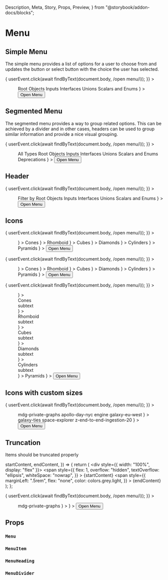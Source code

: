   Description,
  Meta,
  Story,
  Props,
  Preview,
} from "@storybook/addon-docs/blocks";

<Meta title="Components|Menu" />

# Menu

<Description
  of={Menu}
  markdown="**Menus** provide a way for sures to interact with the application by selecting from a set of options. While that’s simple in theory, menus can be complex and not eveything is detailed below. Menus can emerge from Select buttons or a simple button."
/>

## Simple Menu

The simple menu provides a list of options for a user to choose from and updates the button or select button with the choice the user has selected.

<Preview>
  <Story name="basic">
    <PerformUserInteraction
      callback={async () => {
        userEvent.click(await findByText(document.body, /open menu/i));
      }}
    >
      <Menu
        placement="bottom-start"
        content={
          <React.Fragment>
            <MenuItem>Root</MenuItem>
            <MenuItem selected>Objects</MenuItem>
            <MenuItem>Inputs</MenuItem>
            <MenuItem>Interfaces</MenuItem>
            <MenuItem>Unions</MenuItem>
            <MenuItem>Scalars and Enums</MenuItem>
          </React.Fragment>
        }
      >
        <Button>Open Menu</Button>
      </Menu>
    </PerformUserInteraction>
  </Story>
</Preview>

## Segmented Menu

The segmented menu provides a way to group related options. This can be achieved
by a divider and in other cases, headers can be used to group similar
information and provide a nice visual grouping.

<Preview>
  <Story name="divided">
    <PerformUserInteraction
      callback={async () => {
        userEvent.click(await findByText(document.body, /open menu/i));
      }}
    >
      <Menu
        placement="bottom-start"
        content={
          <React.Fragment>
            <MenuItem>All Types</MenuItem>
            <MenuDivider />
            <MenuItem>Root</MenuItem>
            <MenuItem>Objects</MenuItem>
            <MenuItem>Inputs</MenuItem>
            <MenuItem>Interfaces</MenuItem>
            <MenuItem>Unions</MenuItem>
            <MenuItem>Scalars and Enums</MenuItem>
            <MenuDivider />
            <MenuItem>Deprecations</MenuItem>
          </React.Fragment>
        }
      >
        <Button>Open Menu</Button>
      </Menu>
    </PerformUserInteraction>
  </Story>
</Preview>

## Header

<Preview>
  <Story name="heading">
    <PerformUserInteraction
      callback={async () => {
        userEvent.click(await findByText(document.body, /open menu/i));
      }}
    >
      <Menu
        placement="bottom-start"
        content={
          <React.Fragment>
            <MenuHeading count={5}>Filter by</MenuHeading>
            <MenuItem>Root</MenuItem>
            <MenuItem>Objects</MenuItem>
            <MenuItem>Inputs</MenuItem>
            <MenuItem>Interfaces</MenuItem>
            <MenuItem>Unions</MenuItem>
            <MenuItem>Scalars and Enums</MenuItem>
          </React.Fragment>
        }
      >
        <Button>Open Menu</Button>
      </Menu>
    </PerformUserInteraction>
  </Story>
</Preview>

## Icons

<Preview>
  <Story name="start-icons">
    <PerformUserInteraction
      callback={async () => {
        userEvent.click(await findByText(document.body, /open menu/i));
      }}
    >
      <Menu
        placement="bottom-start"
        content={
          <React.Fragment>
            <MenuItem
              startIcon={
                <IconAstronaut1
                  style={{ width: "100%", height: "100%" }}
                  weight="thin"
                />
              }
            >
              Cones
            </MenuItem>
            <MenuItem
              startIcon={
                <IconAstronaut2
                  style={{ width: "100%", height: "100%" }}
                  weight="thin"
                />
              }
            >
              Rhomboid
            </MenuItem>
            <MenuItem
              startIcon={
                <IconAstronaut3
                  style={{ width: "100%", height: "100%" }}
                  weight="thin"
                />
              }
            >
              Cubes
            </MenuItem>
            <MenuItem
              startIcon={
                <IconLander
                  style={{ width: "100%", height: "100%" }}
                  weight="thin"
                />
              }
            >
              Diamonds
            </MenuItem>
            <MenuItem
              startIcon={
                <IconPlanet3
                  style={{ width: "100%", height: "100%" }}
                  weight="thin"
                />
              }
            >
              Cylinders
            </MenuItem>
            <MenuItem
              startIcon={
                <IconShip3
                  style={{ width: "100%", height: "100%" }}
                  weight="thin"
                />
              }
            >
              Pyramids
            </MenuItem>
          </React.Fragment>
        }
      >
        <Button>Open Menu</Button>
      </Menu>
    </PerformUserInteraction>
  </Story>
  <Story name="end-icons">
    <PerformUserInteraction
      callback={async () => {
        userEvent.click(await findByText(document.body, /open menu/i));
      }}
    >
      <Menu
        placement="bottom-start"
        content={
          <React.Fragment>
            <MenuItem
              endIcon={
                <IconAstronaut1
                  style={{ width: "100%", height: "100%" }}
                  weight="thin"
                />
              }
            >
              Cones
            </MenuItem>
            <MenuItem
              endIcon={
                <IconAstronaut2
                  style={{ width: "100%", height: "100%" }}
                  weight="thin"
                />
              }
            >
              Rhomboid
            </MenuItem>
            <MenuItem
              endIcon={
                <IconAstronaut3
                  style={{ width: "100%", height: "100%" }}
                  weight="thin"
                />
              }
            >
              Cubes
            </MenuItem>
            <MenuItem
              endIcon={
                <IconLander
                  style={{ width: "100%", height: "100%" }}
                  weight="thin"
                />
              }
            >
              Diamonds
            </MenuItem>
            <MenuItem
              endIcon={
                <IconPlanet3
                  style={{ width: "100%", height: "100%" }}
                  weight="thin"
                />
              }
            >
              Cylinders
            </MenuItem>
            <MenuItem
              endIcon={
                <IconShip3
                  style={{ width: "100%", height: "100%" }}
                  weight="thin"
                />
              }
            >
              Pyramids
            </MenuItem>
          </React.Fragment>
        }
      >
        <Button>Open Menu</Button>
      </Menu>
    </PerformUserInteraction>
  </Story>
  <Story name="multiline-end-icons">
    <PerformUserInteraction
      callback={async () => {
        userEvent.click(await findByText(document.body, /open menu/i));
      }}
    >
      <Menu
        placement="bottom-start"
        iconSize="small"
        content={
          <React.Fragment>
            <MenuItem
              endIcon={
                <IconAstronaut1
                  style={{ width: "100%", height: "100%" }}
                  weight="thin"
                />
              }
            >
              <div>Cones</div>
              <div>subtext</div>
            </MenuItem>
            <MenuItem
              endIcon={
                <IconAstronaut2
                  style={{ width: "100%", height: "100%" }}
                  weight="thin"
                />
              }
            >
              <div>Rhomboid</div>
              <div>subtext</div>
            </MenuItem>
            <MenuItem
              endIcon={
                <IconAstronaut3
                  style={{ width: "100%", height: "100%" }}
                  weight="thin"
                />
              }
            >
              <div>Cubes</div>
              <div>subtext</div>
            </MenuItem>
            <MenuItem
              endIcon={
                <IconLander
                  style={{ width: "100%", height: "100%" }}
                  weight="thin"
                />
              }
            >
              <div>Diamonds</div>
              <div>subtext</div>
            </MenuItem>
            <MenuItem
              endIcon={
                <IconPlanet3
                  style={{ width: "100%", height: "100%" }}
                  weight="thin"
                />
              }
            >
              <div>Cylinders</div>
              <div>subtext</div>
            </MenuItem>
            <MenuItem
              endIcon={
                <IconShip3
                  style={{ width: "100%", height: "100%" }}
                  weight="thin"
                />
              }
            >
              Pyramids
            </MenuItem>
          </React.Fragment>
        }
      >
        <Button>Open Menu</Button>
      </Menu>
    </PerformUserInteraction>
  </Story>
</Preview>

## Icons with custom sizes

<Preview>
  <Story name="menu-icon-size">
    <PerformUserInteraction
      callback={async () => {
        userEvent.click(await findByText(document.body, /open menu/i));
      }}
    >
      <Menu
        placement="bottom-start"
        iconSize="small"
        maxWidth={280}
        content={
          <React.Fragment>
            <MenuHeading startIcon={null}>mdg-private-graphs</MenuHeading>
            <MenuItem startIcon={null}>apollo-day-nyc</MenuItem>
            <MenuItem startIcon={null} selected>
              engine
            </MenuItem>
            <MenuItem startIcon={null}>galaxy-eu-west</MenuItem>
            <MenuItem
              startIcon={
                <IconCheck
                  style={{
                    color: colors.blue.base,
                    width: "100%",
                    height: "100%",
                  }}
                />
              }
            >
              galaxy-ties
            </MenuItem>
            <MenuItem startIcon={null}>space-explorer</MenuItem>
            <MenuItem startIcon={null}>z-end-to-end-ingestion-20</MenuItem>
          </React.Fragment>
        }
      >
        <Button>Open Menu</Button>
      </Menu>
    </PerformUserInteraction>
  </Story>
</Preview>

## Truncation

Items should be truncated properly

  startContent,
  endContent,
}) => {
  return (
    <div style={{ width: "100%", display: "flex" }}>
      <span
        style={{
          flex: 1,
          overflow: "hidden",
          textOverflow: "ellipsis",
          whiteSpace: "nowrap",
        }}
      >
        {startContent}
      </span>
      <span
        style={{
          marginLeft: ".5rem",
          flex: "none",
          color: colors.grey.light,
        }}
      >
        {endContent}
      </span>
    </div>
  );
};

<Preview>
  <Story name="flexbox truncation">
    <PerformUserInteraction
      callback={async () => {
        userEvent.click(await findByText(document.body, /open menu/i));
      }}
    >
      <Menu
        placement="bottom-start"
        iconSize="small"
        maxWidth={280}
        content={
          <React.Fragment>
            <MenuHeading startIcon={null}>mdg-private-graphs</MenuHeading>
            <MenuItem startIcon={null}>
              <MenuItemWithContentHuggingSides
                startContent="really_long_test_name_really_long_test_name"
                endContent="0 rpm"
              />
            </MenuItem>
            <MenuItem startIcon={null} selected>
              <MenuItemWithContentHuggingSides
                startContent="engine"
                endContent="1.9k rm"
              />
            </MenuItem>
            <MenuItem
              startIcon={
                <IconCheck
                  style={{
                    color: colors.blue.base,
                    width: "100%",
                    height: "100%",
                  }}
                />
              }
            >
              <MenuItemWithContentHuggingSides
                startContent="galaxy-eu-west"
                endContent="0 rm"
              />
            </MenuItem>
          </React.Fragment>
        }
      >
        <Button>Open Menu</Button>
      </Menu>
    </PerformUserInteraction>
  </Story>
</Preview>

## Props

### `Menu`

<Props of={Menu} />

### `MenuItem`

<Props of={MenuItem} />

### `MenuHeading`

<Props of={MenuHeading} />

### `MenuDivider`

<Props of={MenuDivider} />
